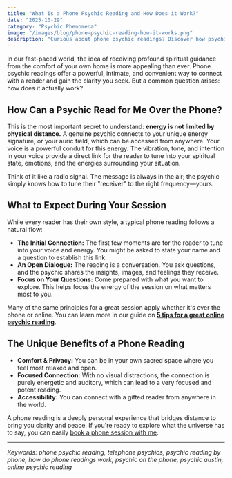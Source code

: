 ```yaml
---
title: "What is a Phone Psychic Reading and How Does it Work?"
date: "2025-10-29"
category: "Psychic Phenomena"
image: "/images/blog/phone-psychic-reading-how-it-works.png"
description: "Curious about phone psychic readings? Discover how psychics connect to your energy over the phone and what you can expect from a powerful, convenient session."
---
```


In our fast-paced world, the idea of receiving profound spiritual guidance from the comfort of your own home is more appealing than ever. Phone psychic readings offer a powerful, intimate, and convenient way to connect with a reader and gain the clarity you seek. But a common question arises: how does it actually work?

## How Can a Psychic Read for Me Over the Phone?

This is the most important secret to understand: **energy is not limited by physical distance.** A genuine psychic connects to your unique energy signature, or your auric field, which can be accessed from anywhere. Your voice is a powerful conduit for this energy. The vibration, tone, and intention in your voice provide a direct link for the reader to tune into your spiritual state, emotions, and the energies surrounding your situation.

Think of it like a radio signal. The message is always in the air; the psychic simply knows how to tune their "receiver" to the right frequency—yours.

## What to Expect During Your Session

While every reader has their own style, a typical phone reading follows a natural flow:
- **The Initial Connection:** The first few moments are for the reader to tune into your voice and energy. You might be asked to state your name and a question to establish this link.
- **An Open Dialogue:** The reading is a conversation. You ask questions, and the psychic shares the insights, images, and feelings they receive.
- **Focus on Your Questions:** Come prepared with what you want to explore. This helps focus the energy of the session on what matters most to you.

Many of the same principles for a great session apply whether it's over the phone or online. You can learn more in our guide on **[5 tips for a great online psychic reading](/blog/getting-an-online-psychic-reading-5-tips-for-a-great-session)**.

## The Unique Benefits of a Phone Reading

- **Comfort & Privacy:** You can be in your own sacred space where you feel most relaxed and open.
- **Focused Connection:** With no visual distractions, the connection is purely energetic and auditory, which can lead to a very focused and potent reading.
- **Accessibility:** You can connect with a gifted reader from anywhere in the world.

A phone reading is a deeply personal experience that bridges distance to bring you clarity and peace. If you're ready to explore what the universe has to say, you can easily [book a phone session with me](/services).

---
*Keywords: phone psychic reading, telephone psychics, psychic reading by phone, how do phone readings work, psychic on the phone, psychic austin, online psychic reading*